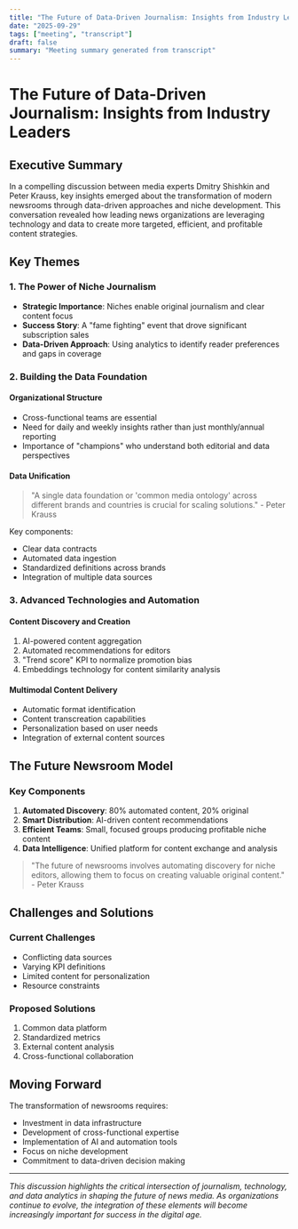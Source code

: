 ```yaml
---
title: "The Future of Data-Driven Journalism: Insights from Industry Leaders"
date: "2025-09-29"
tags: ["meeting", "transcript"]
draft: false
summary: "Meeting summary generated from transcript"
---
```


# The Future of Data-Driven Journalism: Insights from Industry Leaders

## Executive Summary
In a compelling discussion between media experts Dmitry Shishkin and Peter Krauss, key insights emerged about the transformation of modern newsrooms through data-driven approaches and niche development. This conversation revealed how leading news organizations are leveraging technology and data to create more targeted, efficient, and profitable content strategies.

## Key Themes

### 1. The Power of Niche Journalism
- **Strategic Importance**: Niches enable original journalism and clear content focus
- **Success Story**: A "fame fighting" event that drove significant subscription sales
- **Data-Driven Approach**: Using analytics to identify reader preferences and gaps in coverage

### 2. Building the Data Foundation
#### Organizational Structure
- Cross-functional teams are essential
- Need for daily and weekly insights rather than just monthly/annual reporting
- Importance of "champions" who understand both editorial and data perspectives

#### Data Unification
> "A single data foundation or 'common media ontology' across different brands and countries is crucial for scaling solutions." - Peter Krauss

Key components:
- Clear data contracts
- Automated data ingestion
- Standardized definitions across brands
- Integration of multiple data sources

### 3. Advanced Technologies and Automation

#### Content Discovery and Creation
1. AI-powered content aggregation
2. Automated recommendations for editors
3. "Trend score" KPI to normalize promotion bias
4. Embeddings technology for content similarity analysis

#### Multimodal Content Delivery
- Automatic format identification
- Content transcreation capabilities
- Personalization based on user needs
- Integration of external content sources

## The Future Newsroom Model

### Key Components
1. **Automated Discovery**: 80% automated content, 20% original
2. **Smart Distribution**: AI-driven content recommendations
3. **Efficient Teams**: Small, focused groups producing profitable niche content
4. **Data Intelligence**: Unified platform for content exchange and analysis

> "The future of newsrooms involves automating discovery for niche editors, allowing them to focus on creating valuable original content." - Peter Krauss

## Challenges and Solutions

### Current Challenges
- Conflicting data sources
- Varying KPI definitions
- Limited content for personalization
- Resource constraints

### Proposed Solutions
1. Common data platform
2. Standardized metrics
3. External content analysis
4. Cross-functional collaboration

## Moving Forward
The transformation of newsrooms requires:
- Investment in data infrastructure
- Development of cross-functional expertise
- Implementation of AI and automation tools
- Focus on niche development
- Commitment to data-driven decision making

---

*This discussion highlights the critical intersection of journalism, technology, and data analytics in shaping the future of news media. As organizations continue to evolve, the integration of these elements will become increasingly important for success in the digital age.*